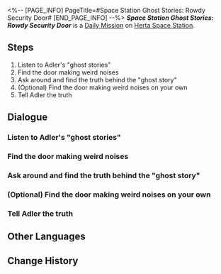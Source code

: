 <%-- [PAGE_INFO]
PageTitle=#Space Station Ghost Stories: Rowdy Security Door#
[END_PAGE_INFO] --%>
{{Stub|Dialogue.}}
{{Mission Infobox
|id            = 3000801
|title         = 
|image         = <!--Mission Space Station Ghost Stories Rowdy Security Door.png-->
|type          = Daily
|event_name    = 
|chapter       = 
|requirements  = {{subst:void|<!--Unknown: {"Type":"Manual"}-->}}
|summary       = <!--official mission summary from Fate's Atlas-->
|characters    = Adler; Lone Wubbaboo; Nervous Researcher; Scornful Researcher; Skeptical Researcher; Sleepy Researcher; Trailblazer
|startLocation = [[Herta Space Station]] - [[Storage Zone]]
|world         = Herta Space Station
|area          = Storage Zone
|prev          = 
|next          = 
|rewards       = Credit*5,000
}}
'''''Space Station Ghost Stories: Rowdy Security Door''''' is a [[Daily Mission]] on [[Herta Space Station]].

==Steps==
# Listen to Adler's "ghost stories"
# Find the door making weird noises
# Ask around and find the truth behind the "ghost story"
# (Optional) Find the door making weird noises on your own
# Tell Adler the truth

<!--
==Gameplay Notes==

--><!--
==Trial Character==

-->
==Dialogue==
{{Stub Dialogue}}

===Listen to Adler's "ghost stories"{{subst:void|<!--300080101-->}}===
{{Mission Description|type=daily|location=Storage Zone|After preparing yourself mentally, go to the special spot to meet up with Adler and ask about the "ghost story."}}
{{Dialogue Start}}
:{{tx}}
{{Dialogue End}}

===Find the door making weird noises{{subst:void|<!--300080105-->}}===
{{Mission Description|type=daily|location=Storage Zone|update|Follow the coordinates provided by the person who witnessed the Security Door Anecdote, find the security door in question, and unveil the truth about the "ghost story."}}
{{Dialogue Start}}
:{{tx}}
{{Dialogue End}}

===Ask around and find the truth behind the "ghost story"{{subst:void|<!--300080112-->}}===
{{Mission Description|type=daily|location=Base Zone|update|Track down the one who experienced the Security Door Anecdote and find out the truth from them. Alternatively, find the security door in question based on your knowledge of the space station.}}
{{Dialogue Start}}
:{{tx}}
{{Dialogue End}}

===(Optional) Find the door making weird noises on your own{{subst:void|<!--300080113-->}}===
{{Dialogue Start}}
:{{tx}}
{{Dialogue End}}

===Tell Adler the truth{{subst:void|<!--300080106-->}}===
{{Mission Description|type=daily|location=Storage Zone|update|The "ghost story" was just a rumor. Tell Adler about this discovery!}}
{{Dialogue Start}}
:{{tx}}
{{Dialogue End}}

==Other Languages==
{{Other Languages
|en   = Space Station Ghost Stories: Rowdy Security Door
|zhs  = 空间站怪谈：聒噪防盗门
|zht  = 太空站怪談：聒噪防盜門
|ja   = 宇宙ステーションの怪談：騒がしいセキュリティドア
|ko   = 우주정거장 괴담: 요란한 방범문
|es   = Historias de miedo de la Estación Espacial: la puerta de seguridad ruidosa
|fr   = Histoires de fantômes de la station spatiale&nbsp;: La porte gémissante
|ru   = Истории о привидениях на космической станции: Скандальная дверь
|th   = เรื่องลี้ลับในสถานีอวกาศ: ประตูนิรภัยที่ส่งเสียงดัง
|vi   = Chuyện Lạ Trạm Không Gian: Cửa Chống Trộm Ầm Ĩ
|de   = Raumstation-Geistergeschichten: die klagende Sicherheitstür
|id   = Kisah Misteri Stasiun Luar Angkasa: Pintu Keamanan yang Gaduh
|pt   = Histórias de Fantasma da Estação Espacial: Porta de Segurança Barulhenta
}}

==Change History==
{{Change History|1.0}}
